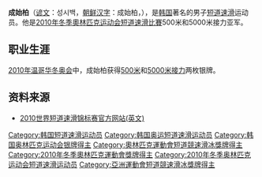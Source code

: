 {{MedalTableTop}}
{{MedalSport | 男子[[短道速滑|短道速滑]]}}
{{MedalCountry|{{KOR}}}}
{{MedalOlympic}}
{{MedalSilver | [[2010年冬季奧林匹克运动会|2010年温哥华]] | [[2010年冬季奧林匹克运动会短道速滑比賽|500米]]}}
{{MedalSilver | 2010年温哥华 | [[2010年冬季奧林匹克运动会短道速滑比賽|5000米接力]]}}
{{MedalCompetition | [[世界短道速滑锦标赛|世界锦标赛]]}}
{{MedalGold | [[2007年世界短道速滑锦标赛|2007年米兰]] | [[2008年世界短道速滑锦标赛|5000米接力]]}}
{{MedalGold | [[2008年世界短道速滑锦标赛|2008年江陵]] | [[2008年世界短道速滑锦标赛|5000米接力]]}}
{{MedalSilver | [[2010年世界短道速滑锦标赛|2010年索菲亚]] | [[2010年世界短道速滑锦标赛|1500米]]}}
{{MedalCompetition | [[世界短道速滑团体锦标赛|世界团体锦标赛]]}}
{{MedalGold | [[世界短道速滑团体锦标赛|2009年海伦芬]] | [[世界短道速滑团体锦标赛|团体]]}}
{{MedalSilver | [[世界短道速滑团体锦标赛|2007年布达佩斯]] | [[世界短道速滑团体锦标赛|团体]]}}
{{MedalBronze | [[世界短道速滑团体锦标赛|2008年哈尔滨]] | [[世界短道速滑团体锦标赛|团体]]}}
{{MedalCompetition | [[世界大學運動會|世界大學運動會]]}}
{{MedalGold | [[2005年冬季世界大学生运动会|2005年因斯布鲁克]] | [[2005年冬季世界大学生运动会|1000米]]}}
{{MedalGold | 2005年因斯布鲁克 | [[2005年冬季世界大学生运动会|5000米接力]]}}
{{MedalGold | [[2007年冬季世界大学生运动会|2007年都灵]] | [[2007年冬季世界大学生运动会|500米]]}}
{{MedalGold | 2007年都灵 | [[2007年冬季世界大学生运动会|1000米]]}}
{{MedalGold | 2007年都灵 | [[2007年冬季世界大学生运动会|1500米]]}}
{{MedalGold | 2007年都灵 | [[2007年冬季世界大学生运动会|3000米]]}}
{{MedalGold | 2007年都灵 | [[2007年冬季世界大学生运动会|5000米接力]]}}
{{MedalCompetition | [[亚洲冬季运动会|亚洲冬季运动会]]}}
{{MedalGold| [[2011年亚洲冬季运动会|2011年阿斯塔纳-阿拉木图]]| [[2011年亚洲冬季运动会短道速滑比赛|5000米接力]]}}
{{MedalBronze| 2011年阿斯塔纳-阿拉木图| [[2011年亚洲冬季运动会短道速滑比赛|1000米]]}}
{{MedalCompetition | [[世界少年短道速滑锦标赛|世界少年锦标赛]]}}
{{MedalBronze | [[世界少年短道速滑锦标赛|2003年布达佩斯]] | [[世界少年短道速滑锦标赛|全能]]}}
{{MedalBottom}}

'''成始柏'''（[[谚文|谚文]]：성시백，[[朝鲜汉字|朝鲜汉字]]：成始柏，{{bd|1987年|2月18日|catIdx=Sung Si-Bak}}），是[[韩国|韩国]]著名的男子[[短道速滑|短道速滑]]运动员。他是[[2010年冬季奧林匹克运动会短道速滑比賽|2010年冬季奧林匹克运动会短道速滑比賽]]500米和5000米接力亚军。

==职业生涯==
[[2010年冬季奥林匹克运动会|2010年温哥华冬奥会]]中，成始柏获得[[2010年冬季奥林匹克运动会|500米]]和[[2010年冬季奥林匹克运动会|5000米接力]]两枚银牌。

==资料来源==
* [https://web.archive.org/web/20100311142158/http://www.2010wstssc-sofia.com/ 2010世界短道速滑锦标赛官方网站(英文)]

{{DEFAULTSORT:Sung Si-Bak}}
[[Category:韩国短道速滑运动员|Category:韩国短道速滑运动员]]
[[Category:韩国奥运短道速滑运动员|Category:韩国奥运短道速滑运动员]]
[[Category:韩国奥林匹克运动会银牌得主|Category:韩国奥林匹克运动会银牌得主]]
[[Category:奧林匹克運動會短道競速滑冰獎牌得主|Category:奧林匹克運動會短道競速滑冰獎牌得主]]
[[Category:2010年冬季奧林匹克運動會獎牌得主|Category:2010年冬季奧林匹克運動會獎牌得主]]
[[Category:2010年冬季奥林匹克运动会短道速滑运动员|Category:2010年冬季奥林匹克运动会短道速滑运动员]]
[[Category:亞洲運動會短道競速滑冰獎牌得主|Category:亞洲運動會短道競速滑冰獎牌得主]]